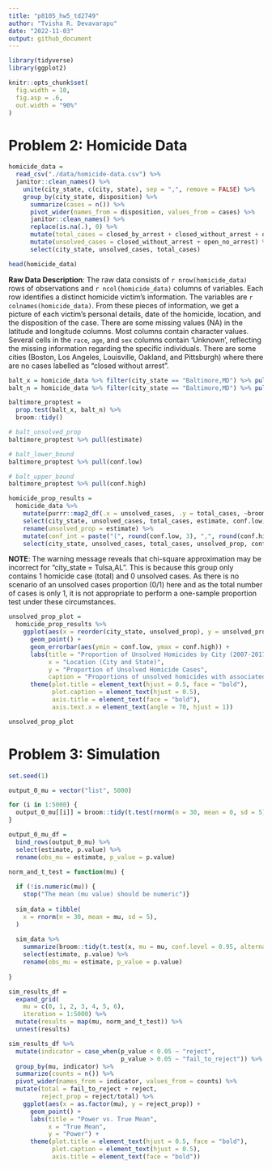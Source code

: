 ```yaml
---
title: "p8105_hw5_td2749"
author: "Tvisha R. Devavarapu"
date: "2022-11-03"
output: github_document
---
```


```r
library(tidyverse)
library(ggplot2)

knitr::opts_chunk$set(
  fig.width = 10,
  fig.asp = .6,
  out.width = "90%"
)
```

# Problem 2: Homicide Data

```r
homicide_data = 
  read_csv("./data/homicide-data.csv") %>%
  janitor::clean_names() %>% 
    unite(city_state, c(city, state), sep = ",", remove = FALSE) %>% 
    group_by(city_state, disposition) %>% 
      summarize(cases = n()) %>%
      pivot_wider(names_from = disposition, values_from = cases) %>% 
      janitor::clean_names() %>% 
      replace(is.na(.), 0) %>% 
      mutate(total_cases = closed_by_arrest + closed_without_arrest + open_no_arrest) %>% 
      mutate(unsolved_cases = closed_without_arrest + open_no_arrest) %>% 
      select(city_state, unsolved_cases, total_cases)

head(homicide_data)
```

**Raw Data Description**: The raw data consists of `r nrow(homicide_data)` rows of observations and `r ncol(homicide_data)` columns of variables. Each row identifies a distinct homicide victim's information. The variables are `r colnames(homicide_data)`. From these pieces of information, we get a picture of each victim's personal details, date of the homicide, location, and the disposition of the case. There are some missing values (NA) in the latitude and longitude columns. Most columns contain character values. Several cells in the `race`, `age`, and `sex` columns contain 'Unknown', reflecting the missing information regarding the specific individuals. There are some cities (Boston, Los Angeles, Louisville, Oakland, and Pittsburgh) where there are no cases labelled as "closed without arrest". 

```r
balt_x = homicide_data %>% filter(city_state == "Baltimore,MD") %>% pull(unsolved_cases)
balt_n = homicide_data %>% filter(city_state == "Baltimore,MD") %>% pull(total_cases)

baltimore_proptest = 
  prop.test(balt_x, balt_n) %>% 
  broom::tidy()

# balt_unsolved_prop
baltimore_proptest %>% pull(estimate)

# balt_lower_bound
baltimore_proptest %>% pull(conf.low)

# balt_upper_bound
baltimore_proptest %>% pull(conf.high)
```

```r
homicide_prop_results =
  homicide_data %>% 
    mutate(purrr::map2_df(.x = unsolved_cases, .y = total_cases, ~broom::tidy(prop.test(x = .x, n = .y)))) %>%
    select(city_state, unsolved_cases, total_cases, estimate, conf.low, conf.high) %>% 
    rename(unsolved_prop = estimate) %>% 
    mutate(conf_int = paste("(", round(conf.low, 3), ",", round(conf.high, 3), ")")) %>% 
    select(city_state, unsolved_cases, total_cases, unsolved_prop, conf_int, conf.low, conf.high)

```

**NOTE**: The warning message reveals that chi-square approximation may be incorrect for "city_state = Tulsa,AL". This is because this group only contains 1 homicide case (total) and 0 unsolved cases. As there is no scenario of an unsolved cases proportion (0/1) here and as the total number of cases is only 1, it is not appropriate to perform a one-sample proportion test under these circumstances. 

```r
unsolved_prop_plot = 
  homicide_prop_results %>%
    ggplot(aes(x = reorder(city_state, unsolved_prop), y = unsolved_prop)) +
      geom_point() +
      geom_errorbar(aes(ymin = conf.low, ymax = conf.high)) +
      labs(title = "Proportion of Unsolved Homicides by City (2007-2017)",
           x = "Location (City and State)",
           y = "Proportion of Unsolved Homicide Cases",
           caption = "Proportions of unsolved homicides with associated 95% confidence intervals between 2007 and 2017 in major US cities.") +
      theme(plot.title = element_text(hjust = 0.5, face = "bold"),
            plot.caption = element_text(hjust = 0.5),
            axis.title = element_text(face = "bold"),
            axis.text.x = element_text(angle = 70, hjust = 1))

unsolved_prop_plot
```

# Problem 3: Simulation

```r
set.seed(1)
```

```r
output_0_mu = vector("list", 5000)

for (i in 1:5000) {
  output_0_mu[[i]] = broom::tidy(t.test(rnorm(n = 30, mean = 0, sd = 5), mu = 0, conf.level = 0.95))
}

output_0_mu_df = 
  bind_rows(output_0_mu) %>% 
  select(estimate, p.value) %>% 
  rename(obs_mu = estimate, p_value = p.value)

```

```r
norm_and_t_test = function(mu) {
  
  if (!is.numeric(mu)) {
    stop("The mean (mu value) should be numeric")}
  
  sim_data = tibble(
    x = rnorm(n = 30, mean = mu, sd = 5),
  )
  
  sim_data %>%
    summarize(broom::tidy(t.test(x, mu = mu, conf.level = 0.95, alternative = "two.sided"))) %>% 
    select(estimate, p.value) %>% 
    rename(obs_mu = estimate, p_value = p.value)
    
}
```

```r
sim_results_df = 
  expand_grid(
    mu = c(0, 1, 2, 3, 4, 5, 6),
    iteration = 1:5000) %>% 
  mutate(results = map(mu, norm_and_t_test)) %>% 
  unnest(results)
```

```r
sim_results_df %>% 
  mutate(indicator = case_when(p_value < 0.05 ~ "reject",
                               p_value > 0.05 ~ "fail_to_reject")) %>% 
  group_by(mu, indicator) %>%
  summarize(counts = n()) %>% 
  pivot_wider(names_from = indicator, values_from = counts) %>% 
  mutate(total = fail_to_reject + reject,
         reject_prop = reject/total) %>% 
    ggplot(aes(x = as.factor(mu), y = reject_prop)) + 
      geom_point() +
      labs(title = "Power vs. True Mean",
           x = "True Mean",
           y = "Power") +
      theme(plot.title = element_text(hjust = 0.5, face = "bold"),
            plot.caption = element_text(hjust = 0.5),
            axis.title = element_text(face = "bold"))
```

```r

```

